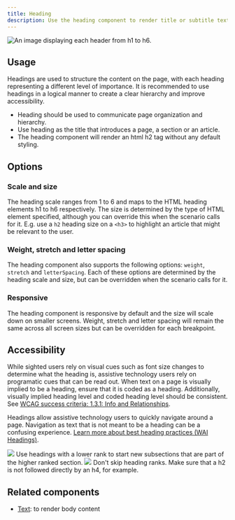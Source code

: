 ```yaml
---
title: Heading
description: Use the heading component to render title or subtitle text
---
```



![An image displaying each header from h1 to h6.](https://github.com/primer/brand/assets/912236/9947878f-4d2f-439f-ab6e-8349115f6888)

## Usage

Headings are used to structure the content on the page, with each heading representing a different level of importance. It is recommended to use headings in a logical manner to create a clear hierarchy and improve accessibility.

- Heading should be used to communicate page organization and hierarchy.
- Use heading as the title that introduces a page, a section or an article.
- The heading component will render an html h2 tag without any default styling.

## Options

### Scale and size

The heading scale ranges from 1 to 6 and maps to the HTML heading elements h1 to h6 respectively. The size is determined by the type of HTML element specified, although you can override this when the scenario calls for it. E.g. use a `h2` heading size on a `<h3>` to highlight an article that might be relevant to the user.

### Weight, stretch and letter spacing

The heading component also supports the following options: `weight`, `stretch` and `letterSpacing`. Each of these options are determined by the heading scale and size, but can be overridden when the scenario calls for it.

### Responsive

The heading component is responsive by default and the size will scale down on smaller screens. Weight, stretch and letter spacing will remain the same across all screen sizes but can be overridden for each breakpoint.

<div>
  <CustomVideoPlayer
    width="100%"
    src="https://github.com/primer/brand/assets/912236/d0e7ef2b-d52f-413e-8580-579a9129696c"
  />
</div>

## Accessibility

While sighted users rely on visual cues such as font size changes to determine what the heading is, assistive technology users rely on programatic cues that can be read out. When text on a page is visually implied to be a heading, ensure that it is coded as a heading. Additionally, visually implied heading level and coded heading level should be consistent. See [WCAG success criteria: 1.3.1: Info and Relationships](https://www.w3.org/WAI/WCAG21/Understanding/info-and-relationships.html).

Headings allow assistive technology users to quickly navigate around a page. Navigation as text that is not meant to be a heading can be a confusing experience. [Learn more about best heading practices (WAI Headings)](https://www.w3.org/WAI/tutorials/page-structure/headings/).

<DoDontContainer>
  <Do>
    <img src="https://github.com/primer/brand/assets/912236/05b615e0-9f07-4718-8ce5-80109119b92a" />
    <Caption>
      Use headings with a lower rank to start new subsections that are part of
      the higher ranked section.
    </Caption>
  </Do>
  <Dont>
    <img src="https://github.com/primer/brand/assets/912236/876097cc-27a9-41c4-adab-24db8a3c6432" />
    <Caption>
      Don't skip heading ranks. Make sure that a h2 is not followed directly by
      an h4, for example.
    </Caption>
  </Dont>
</DoDontContainer>

## Related components

- [Text](/components/Text): to render body content
